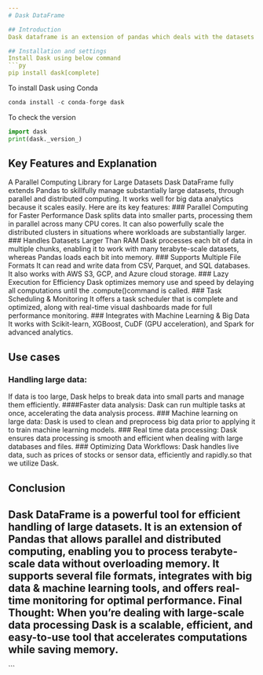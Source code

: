 ```yaml
---
# Dask DataFrame

## Introduction
Dask dataframe is an extension of pandas which deals with the datasets that are too large to fit into memory. Partitioning these into smaller chunks allows Dask to perform scalable and efficient large-scale data processing using parallel computing.

## Installation and settings
Install Dask using below command
```py
pip install dask[complete]
```

To install Dask using Conda

```py
conda install -c conda-forge dask
```

To check the version
```py
import dask
print(dask._version_)
```

## Key Features and Explanation
A Parallel Computing Library for Large Datasets Dask DataFrame fully extends Pandas to skillfully manage substantially large datasets, through parallel and distributed computing. It works well for big data analytics because it scales easily. Here are its key features:
### Parallel Computing for Faster Performance
Dask splits data into smaller parts, processing them in parallel across many CPU cores. It can also powerfully scale the distributed clusters in situations where workloads are substantially larger.
### Handles Datasets Larger Than RAM
Dask processes each bit of data in multiple chunks, enabling it to work with many terabyte-scale datasets, whereas Pandas loads each bit into memory.
### Supports Multiple File Formats
It can read and write data from CSV, Parquet, and SQL databases. It also works with AWS S3, GCP, and Azure cloud storage.
### Lazy Execution for Efficiency
Dask optimizes memory use and speed by delaying all computations until the .compute()command is called.
### Task Scheduling & Monitoring
It offers a task scheduler that is complete and optimized, along with real-time visual dashboards made for full performance monitoring.
### Integrates with Machine Learning & Big Data
It works with Scikit-learn, XGBoost, CuDF (GPU acceleration), and Spark for advanced analytics.

## Use cases
### Handling large data:
If data is too large, Dask helps to break data into small parts and manage them efficiently. ####Faster data analysis: Dask can run multiple tasks at once, accelerating the data analysis process.
### Machine learning on large data:
Dask is used to clean and preprocess big data prior to applying it to train machine learning models.
### Real time data processing:
Dask ensures data processing is smooth and efficient when dealing with large databases and files.
### Optimizing Data Workflows:
Dask handles live data, such as prices of stocks or sensor data, efficiently and rapidly.so that we utilize Dask.

## Conclusion
Dask DataFrame is a powerful tool for efficient handling of large datasets. It is an extension of Pandas that allows parallel and distributed computing, enabling you to process terabyte-scale data without overloading memory. It supports several file formats, integrates with big data & machine learning tools, and offers real-time monitoring for optimal performance. Final Thought: When you're dealing with large-scale data processing Dask is a scalable, efficient, and easy-to-use tool that accelerates computations while saving memory.
---
```


